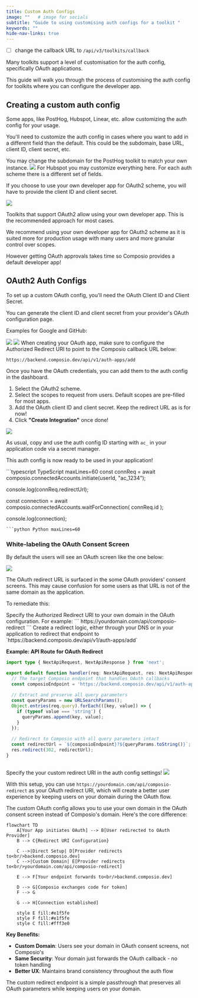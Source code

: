 ```yaml
---
title: Custom Auth Configs
image: ""   # image for socials
subtitle: "Guide to using customising auth configs for a toolkit "
keywords: ""
hide-nav-links: true
---
```


- [ ] change the callback URL to `/api/v3/toolkits/callback`

Many toolkits support a level of customisation for the auth config, specifically OAuth applications.

This guide will walk you through the process of customising the auth config for toolkits where you can configure the developer app.

## Creating a custom auth config
Some apps, like PostHog, Hubspot, Linear, etc. allow customizing the auth config for your usage.

You'll need to customize the auth config in cases where you want to add in a different field than the default. This could be the subdomain, base URL, client ID, client secret, etc.

<Tabs>
<Tab title="Example: PostHog">
You may change the subdomain for the PostHog toolkit to match your own instance.
<Frame background="subtle" title="PostHog Auth Config Settings">
<img src="../../../assets/images/custom-auth-posthog.png" />
</Frame>
</Tab>
<Tab title="Example: Hubspot">
For Hubspot you may customize everything here. For each auth scheme there is a different set of fields.

If you choose to use your own developer app for OAuth2 scheme, you will have to provide the client ID and client secret.
<Frame background="subtle" title="Hubspot Auth Config Settings">
<img src="../../../assets/images/custom-auth-hubspot.png" />
</Frame>
</Tab>
</Tabs>

Toolkits that support OAuth2 allow using your own developer app. This is the recommended approach for most cases.

<Tip title="Use your own developer app!" icon="exclamation">
We recommend using your own developer app for OAuth2 scheme as it is suited more for production usage with many users and more granular control over scopes.

However getting OAuth approvals takes time so Composio provides a default developer app!
</Tip>

## OAuth2 Auth Configs

<Steps>
<Step title="Generate the OAuth Client ID and Client Secret">
To set up a custom OAuth config, you'll need the OAuth Client ID and Client Secret.

You can generate the client ID and client secret from your provider's OAuth configuration page. 

Examples for Google and GitHub:
<Tabs>
<Tab title="Google">
<Frame background="subtle" caption="Google OAuth Configuration">
<img src="../../../assets/images/google-oauth-config.png" />
</Frame>
</Tab>
<Tab title="GitHub">
<Frame background="subtle" caption="GitHub OAuth Configuration" >
<img src="../../../assets/images/github-oauth-config.png" />
</Frame>
</Tab>
</Tabs>

</Step>
<Step title="Set the Authorized Redirect URI">
When creating your OAuth app, make sure to configure the Authorized Redirect URI to point to the Composio callback URL below:

```
https://backend.composio.dev/api/v1/auth-apps/add
```
</Step>
<Step title="Create the auth config">
Once you have the OAuth credentials, you can add them to the auth config in the dashboard.

1. Select the OAuth2 scheme.
2. Select the scopes to request from users. Default scopes are pre-filled for most apps.
3. Add the OAuth client ID and client secret. Keep the redirect URL as is for now!
4. Click **"Create Integration"** once done!

<Frame background="subtle" title="Auth Config Settings">
<img src="../../../assets/images/integration-step-3-0.png" />
</Frame>

As usual, copy and use the auth config ID starting with `ac_` in your application code via a secret manager.



</Step>
</Steps>

This auth config is now ready to be used in your application!

<CodeGroup>
```typescript TypeScript maxLines=60
const connReq = await composio.connectedAccounts.initiate(userId, "ac_1234");

console.log(connReq.redirectUrl);

const connection = await composio.connectedAccounts.waitForConnection(
  connReq.id
);

console.log(connection);
```
```python Python maxLines=60
```
</CodeGroup>


### White-labeling the OAuth Consent Screen
By default the users will see an OAuth screen like the one below:
<Frame background="subtle" caption="Composio's Domain in OAuth Consent Screen">
<img src="../../../assets/images/oauth-branding.png" />
</Frame>

The OAuth redirect URL is surfaced in the some OAuth providers' consent screens. This may cause confusion for some users as that URL is not of the same domain as the application.

To remediate this:

<Steps>
<Step title="Set the Authorized Redirect URI">
Specify the Authorized Redirect URI to your own domain in the OAuth configuration.
For example: 
```
https://yourdomain.com/api/composio-redirect
```

</Step>
<Step title="Create a redirect logic">
Create a redirect logic, either through your DNS or in your application to redirect that endpoint to `https://backend.composio.dev/api/v1/auth-apps/add`

**Example: API Route for OAuth Redirect**
<CodeGroup>
```typescript Next.js (pages/api/composio-redirect.ts)
import type { NextApiRequest, NextApiResponse } from 'next';

export default function handler(req: NextApiRequest, res: NextApiResponse) {
  // The target Composio endpoint that handles OAuth callbacks
  const composioEndpoint = 'https://backend.composio.dev/api/v1/auth-apps/add';
  
  // Extract and preserve all query parameters
  const queryParams = new URLSearchParams();
  Object.entries(req.query).forEach(([key, value]) => {
    if (typeof value === 'string') {
      queryParams.append(key, value);
    }
  });
  
  // Redirect to Composio with all query parameters intact
  const redirectUrl = `${composioEndpoint}?${queryParams.toString()}`;
  res.redirect(302, redirectUrl);
}
```

```python FastAPI (app.py)

```
</CodeGroup>
</Step>
<Step title="Create the auth config">
Specify the your custom redirect URI in the auth config settings!

<Frame background="subtle" title="Auth Config Settings">
<img src="../../../assets/images/custom-redirect-uri.png" />
</Frame>
</Step>
</Steps>


With this setup, you can use `https://yourdomain.com/api/composio-redirect` as your OAuth redirect URI, which will create a better user experience by keeping users on your domain during the OAuth flow.

<Accordion title="How does this work?">

The custom OAuth config allows you to use your own domain in the OAuth consent screen instead of Composio's domain. Here's the core difference:

```mermaid
flowchart TD
    A[Your App initiates OAuth] --> B[User redirected to OAuth Provider]
    B --> C{Redirect URI Configuration}
    
    C -->|Direct Setup| D[Provider redirects to<br/>backend.composio.dev]
    C -->|Custom Domain| E[Provider redirects to<br/>yourdomain.com/api/composio-redirect]
    
    E --> F[Your endpoint forwards to<br/>backend.composio.dev]
    
    D --> G[Composio exchanges code for token]
    F --> G
    
    G --> H[Connection established]
    
    style E fill:#e1f5fe
    style F fill:#e1f5fe
    style C fill:#fff3e0
```

**Key Benefits:**
- **Custom Domain**: Users see your domain in OAuth consent screens, not Composio's
- **Same Security**: Your domain just forwards the OAuth callback - no token handling
- **Better UX**: Maintains brand consistency throughout the auth flow

The custom redirect endpoint is a simple passthrough that preserves all OAuth parameters while keeping users on your domain.

</Accordion>
